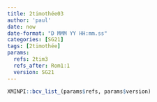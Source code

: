 ```yaml
---
title: 2timothée03
author: 'paul'
date: now
date-format: "D MMM YY HH:mm.ss"
categories: [SG21]
tags: [2timothée]
params:
  refs: 2tim3
  refs_after: Rom1:1
  version: SG21
---
```


```r
XMINPI::bcv_list_(params$refs, params$version)
```


